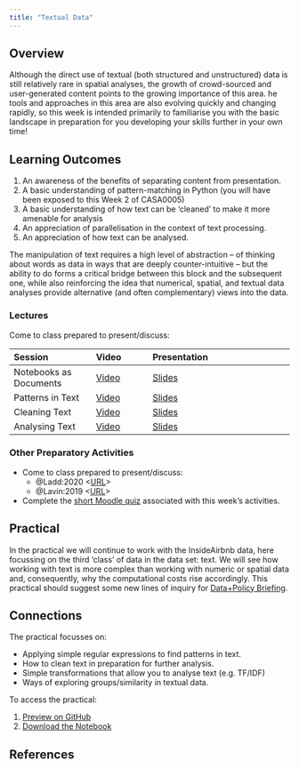 ```yaml
--- 
title: "Textual Data"
---
```


## Overview

Although the direct use of textual (both structured and unstructured) data is still relatively rare in spatial analyses, the growth of crowd-sourced and user-generated content points to the growing importance of this area. he tools and approaches in this area are also evolving quickly and changing rapidly, so this week is intended primarily to familiarise you with the basic landscape in preparation for you developing your skills further in your own time!

::: {.callout-important}
## Learning Outcomes

1. An awareness of the benefits of separating content from presentation. 
2. A basic understanding of pattern-matching in Python (you will have been exposed to this Week 2 of CASA0005)
3. A basic understanding of how text can be 'cleaned' to make it more amenable for analysis
4. An appreciation of parallelisation in the context of text processing.
5. An appreciation of how text can be analysed.
:::

The manipulation of text requires a high level of abstraction -- of thinking about words as data in ways that are deeply counter-intuitive -- but the ability to do forms a critical bridge between this block and the subsequent one, while also reinforcing the idea that numerical, spatial, and textual data analyses provide alternative (and often complementary) views into the data. 

### Lectures

Come to class prepared to present/discuss:

| Session | Video | Presentation | 
| :------ | :---- | :----------- | 
| Notebooks as Documents | [Video]({{< var vids.notebooks >}}) | [Slides](../lectures/7.1-Notebooks_as_Documents.qmd) | 
| Patterns in Text | [Video]({{< var vids.patterns >}}) | [Slides](../lectures/7.2-Patterns_in_Text.qmd) | 
| Cleaning Text | [Video]({{< var vids.cleaning >}}) | [Slides](../lectures/7.3-Cleaning_Text.qmd) | 
| Analysing Text | [Video]({{< var vids.analysing >}}) | [Slides](../lectures/7.4-Analysing_Text.qmd) | 

### Other Preparatory Activities

- Come to class prepared to present/discuss:
  - @Ladd:2020 <[URL](https://programminghistorian.org/en/lessons/common-similarity-measures)>
  - @Lavin:2019 <[URL](https://programminghistorian.org/en/lessons/analyzing-documents-with-tfidf)>
- Complete the [short Moodle quiz]({{< var quiz.week7 >}}) associated with this week's activities.

## Practical

In the practical we will continue to work with the InsideAirbnb data, here focussing on the third 'class' of data in the data set: text. We will see how working with text is more complex than working with numeric or spatial data and, consequently, why the computational costs rise accordingly. This practical should suggest some new lines of inquiry for [Data+Policy Briefing](../assessments/briefing.qmd).

::: {.callout-tip}
## Connections

The practical focusses on:

- Applying simple regular expressions to find patterns in text.
- How to clean text in preparation for further analysis.
- Simple transformations that allow you to analyse text (e.g. TF/IDF)
- Ways of exploring groups/similarity in textual data.

:::

To access the practical:

1. [Preview on GitHub]({{< var module.prac > >}}practicals/Practical-07-Textual_Data.ipynb)
2. [Download the Notebook]({{< var module.raw >}}practicals/Practical-07-Textual_Data.ipynb)

## References
